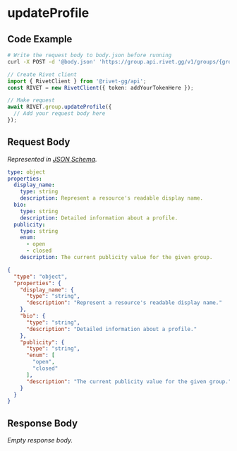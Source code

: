
# updateProfile

## Code Example

<CodeGroup title='Request' tag='POST' label='https://group.api.rivet.gg/v1/groups/{group_id}/profile'>

```bash {{ title: 'cURL' }}
# Write the request body to body.json before running
curl -X POST -d '@body.json' 'https://group.api.rivet.gg/v1/groups/{group_id}/profile'
```

```ts
// Create Rivet client
import { RivetClient } from '@rivet-gg/api';
const RIVET = new RivetClient({ token: addYourTokenHere });

// Make request
await RIVET.group.updateProfile({
  // Add your request body here
});
```

</CodeGroup>


## Request Body

_Represented in [JSON Schema](https://json-schema.org/)._

<CodeGroup title='Request'>

```yaml
type: object
properties:
  display_name:
    type: string
    description: Represent a resource's readable display name.
  bio:
    type: string
    description: Detailed information about a profile.
  publicity:
    type: string
    enum:
      - open
      - closed
    description: The current publicity value for the given group.

```

```json
{
  "type": "object",
  "properties": {
    "display_name": {
      "type": "string",
      "description": "Represent a resource's readable display name."
    },
    "bio": {
      "type": "string",
      "description": "Detailed information about a profile."
    },
    "publicity": {
      "type": "string",
      "enum": [
        "open",
        "closed"
      ],
      "description": "The current publicity value for the given group."
    }
  }
}
```

</CodeGroup>


## Response Body

_Empty response body._

